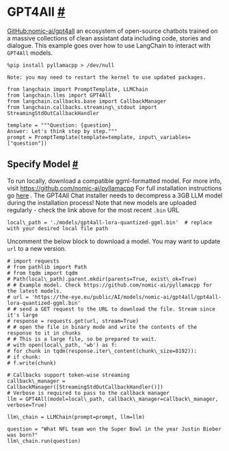  GPT4All
 [#](#gpt4all "Permalink to this headline")
=====================================================
[GitHub:nomic-ai/gpt4all](https://github.com/nomic-ai/gpt4all) 
 an ecosystem of open-source chatbots trained on a massive collections of clean assistant data including code, stories and dialogue.
 This example goes over how to use LangChain to interact with
 `GPT4All`
 models.
```
%pip install pyllamacpp > /dev/null
```
```
Note: you may need to restart the kernel to use updated packages.
```
```
from langchain import PromptTemplate, LLMChain
from langchain.llms import GPT4All
from langchain.callbacks.base import CallbackManager
from langchain.callbacks.streaming\_stdout import StreamingStdOutCallbackHandler
```
```
template = """Question: {question}
Answer: Let's think step by step."""
prompt = PromptTemplate(template=template, input\_variables=["question"])
```
 Specify Model
 [#](#specify-model "Permalink to this headline")
-----------------------------------------------------------------
 To run locally, download a compatible ggml-formatted model. For more info, visit https://github.com/nomic-ai/pyllamacpp
 For full installation instructions go
 [here](https://gpt4all.io/index.html) 
 .
 The GPT4All Chat installer needs to decompress a 3GB LLM model during the installation process!
 Note that new models are uploaded regularly - check the link above for the most recent
 `.bin`
 URL
```
local\_path = './models/gpt4all-lora-quantized-ggml.bin'  # replace with your desired local file path
```
 Uncomment the below block to download a model. You may want to update
 `url`
 to a new version.
```
# import requests
# from pathlib import Path
# from tqdm import tqdm
# Path(local\_path).parent.mkdir(parents=True, exist\_ok=True)
# # Example model. Check https://github.com/nomic-ai/pyllamacpp for the latest models.
# url = 'https://the-eye.eu/public/AI/models/nomic-ai/gpt4all/gpt4all-lora-quantized-ggml.bin'
# # send a GET request to the URL to download the file. Stream since it's large
# response = requests.get(url, stream=True)
# # open the file in binary mode and write the contents of the response to it in chunks
# # This is a large file, so be prepared to wait.
# with open(local\_path, 'wb') as f:
# for chunk in tqdm(response.iter\_content(chunk\_size=8192)):
# if chunk:
# f.write(chunk)
```
```
# Callbacks support token-wise streaming
callback\_manager = CallbackManager([StreamingStdOutCallbackHandler()])
# Verbose is required to pass to the callback manager
llm = GPT4All(model=local\_path, callback\_manager=callback\_manager, verbose=True)
```
```
llm\_chain = LLMChain(prompt=prompt, llm=llm)
```
```
question = "What NFL team won the Super Bowl in the year Justin Bieber was born?"
llm\_chain.run(question)
```